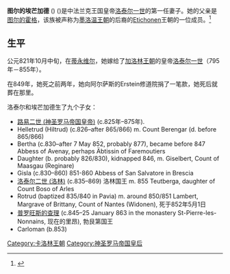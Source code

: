 
'''图尔的埃芒加德''' (''{{lang-de|Irmingard von Tours}}'') ({{bd|795年||851年|3月20日|catIdx=catIdx=I}})是中法兰克王国皇帝[[洛泰尔一世_(中法兰克)|洛泰尔一世]]的第一任妻子。她的父亲是[[图尔的霍格|图尔的霍格]]，该族被声称为[[墨洛温王朝|墨洛温王朝]]的后裔的[[Etichonen|Etichonen]]王朝的一位成员。<ref>{{Cite web |url=http://fmg.ac/Projects/MedLands/ALSACE.htm#ErmengardeToursdied851 |title=ALSACE |access-date=2010-07-19 |dead-url=no |archive-date=2010-12-14 |archive-url=https://web.archive.org/web/20101214061044/http://fmg.ac/Projects/MedLands/ALSACE.htm#ErmengardeToursdied851 }}</ref>

== 生平 ==
公元821年10月中旬，在[[蒂永维尔|蒂永维尔]]，她嫁给了[[加洛林王朝|加洛林王朝]]的皇帝[[洛泰尔一世_(中法兰克)|洛泰尔一世]]（795年－855年）。 

在849年，她死之前两年，她向阿尔萨斯的Erstein修道院捐了一笔款，她死后就葬在那里。 

洛泰尔和埃芒加德生了九个子女： 
* [[路易二世_(神圣罗马帝国皇帝)|路易二世 (神圣罗马帝国皇帝)]] (c.825年–875年). 
* Helletrud (Hiltrud) (c.826–after 865/866) m. Count Berengar (d. before 865/866) 
* Bertha (c.830–after 7 May 852, probably 877), became before 847 Abbess of Avenay, perhaps Äbtissin of Faremoutiers 
* Daughter (b. probably 826/830), kidnapped 846, m. Giselbert, Count of Maasgau (Reginare)
* Gisla (c.830–860) 851-860 Abbess of San Salvatore in Brescia 
* [[洛泰尔二世_(洛林)|洛泰尔二世 (洛林)]] (c.835–869) 洛林国王 m. 855 Teutberga, daughter of Count Boso of Arles
* Rotrud (baptized 835/840 in Pavia) m. around 850/851 Lambert, Margrave of Brittany, Count of Nantes (Widonen), 死于852年5月1日 
* [[普罗旺斯的查理|普罗旺斯的查理]] (c.845–25 January 863 in the monastery St-Pierre-les-Nonnains, 现在的里昂), 勃艮第国王 
* Carloman (b.853)

{{Authority control}}
{{DEFAULTSORT: Irmingard}}
[[Category:卡洛林王朝|Category:卡洛林王朝]]
[[Category:神圣罗马帝国皇后|Category:神圣罗马帝国皇后]]